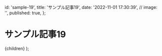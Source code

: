 
  id: 'sample-19',
  title: 'サンプル記事19',
  date: '2022-11-01 17:30:39',
  // image: '',
  published: true,
};

# サンプル記事19

  <ArticleLayout meta={meta}>{children}</ArticleLayout>
);

